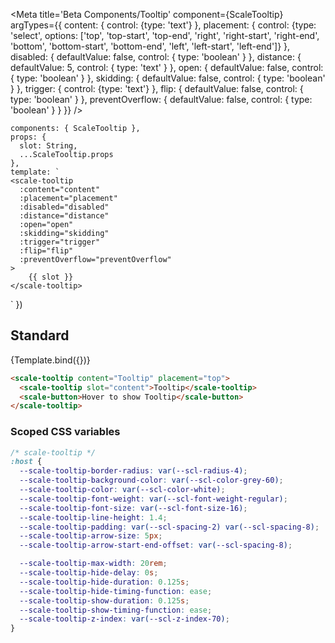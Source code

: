 
<Meta
    title='Beta Components/Tooltip'
    component={ScaleTooltip}
    argTypes={{
      content: {
        control: {type: 'text'}
      },
      placement: {
        control: {type: 'select', options: ['top', 'top-start', 'top-end', 'right', 'right-start', 'right-end', 'bottom', 'bottom-start', 'bottom-end', 'left', 'left-start', 'left-end']}
      },
      disabled: {
      defaultValue: false,
        control: { type: 'boolean' }
      },
      distance: {
        defaultValue: 5,
        control: { type: 'text' }
      },
      open: {
      defaultValue: false,
        control: { type: 'boolean' }
      },
      skidding: {
      defaultValue: false,
        control: { type: 'boolean' }
      },
      trigger: {
        control: {type: 'text'}
      },
      flip: {
        defaultValue: false,
        control: { type: 'boolean' }
      },
      preventOverflow: {
        defaultValue: false,
        control: { type: 'boolean' }
      }
    }}
/>

    components: { ScaleTooltip },
    props: {
      slot: String,
      ...ScaleTooltip.props
    },
    template: `
    <scale-tooltip
      :content="content"
      :placement="placement"
      :disabled="disabled"
      :distance="distance"
      :open="open"
      :skidding="skidding"
      :trigger="trigger"
      :flip="flip"
      :preventOverflow="preventOverflow"
    >
        {{ slot }}
    </scale-tooltip>
  `
})

## Standard

<Canvas withSource="none">
  <Story
    name='Standard'
    args={{
      slot: 'Tooltip'
    }}
  >
    {Template.bind({})}
  </Story>
</Canvas>

<ArgsTable story='Standard' />

```html
<scale-tooltip content="Tooltip" placement="top">
  <scale-tooltip slot="content">Tooltip</scale-tooltip>
  <scale-button>Hover to show Tooltip</scale-button>
</scale-tooltip>
```

### Scoped CSS variables

```css
/* scale-tooltip */
:host {
  --scale-tooltip-border-radius: var(--scl-radius-4);
  --scale-tooltip-background-color: var(--scl-color-grey-60);
  --scale-tooltip-color: var(--scl-color-white);
  --scale-tooltip-font-weight: var(--scl-font-weight-regular);
  --scale-tooltip-font-size: var(--scl-font-size-16);
  --scale-tooltip-line-height: 1.4;
  --scale-tooltip-padding: var(--scl-spacing-2) var(--scl-spacing-8);
  --scale-tooltip-arrow-size: 5px;
  --scale-tooltip-arrow-start-end-offset: var(--scl-spacing-8);

  --scale-tooltip-max-width: 20rem;
  --scale-tooltip-hide-delay: 0s;
  --scale-tooltip-hide-duration: 0.125s;
  --scale-tooltip-hide-timing-function: ease;
  --scale-tooltip-show-duration: 0.125s;
  --scale-tooltip-show-timing-function: ease;
  --scale-tooltip-z-index: var(--scl-z-index-70);
}
```
